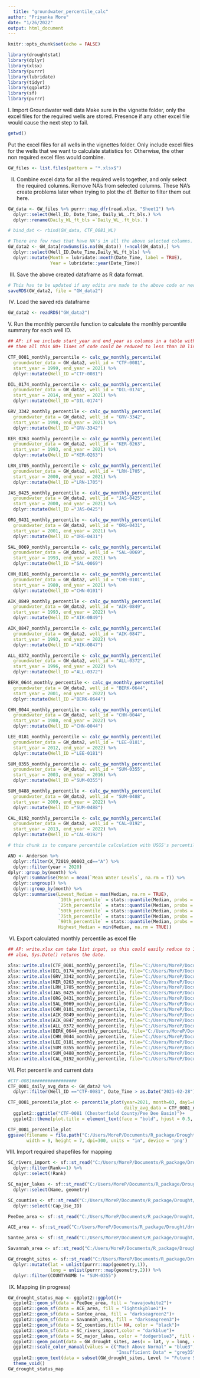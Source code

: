 ```yaml
---
  title: "groundwater_percentile_calc"
author: "Priyanka More"
date: "1/26/2022"
output: html_document
---
```

  
  ```r
knitr::opts_chunk$set(echo = FALSE)
```


```r
library(droughtstat)
library(dplyr)
library(xlsx)
library(purrr)
library(lubridate)
library(tidyr)
library(ggplot2)
library(sf)
library(purrr)
```


I. Import Groundwater well data
Make sure in the vignette folder, only the excel files for the required wells are stored. Presence if any other excel file would cause the next step to fail.

```r
getwd()

```

Put the excel files for all wells in the vignettes folder. Only include excel files for the wells that we want to calculate statistics for. Otherwise, the other non required excel files would combine.

```r
GW_files <- list.files(pattern = "*.xlsx$")
```

II. Combine excel data for all the required wells together, and only select the required columns.
Remove NA's from selected columns. These NA's create problems later when trying to plot the df. 
Better to filter them out here.

```r
GW_data <- GW_files %>% purrr::map_dfr(read.xlsx, "Sheet1") %>%
  dplyr::select(Well_ID, Date_Time, Daily_WL_.ft_bls.) %>%
  dplyr::rename(Daily_WL_ft_bls =`Daily_WL_.ft_bls.`)

# bind_dat <- rbind(GW_data, CTF_0081_WL)

# There are few rows that have NA's in all the above selected columns. Delete these rows.
GW_data2 <- GW_data[rowSums(is.na(GW_data)) !=ncol(GW_data),] %>%
  dplyr::select(Well_ID,Date_Time,Daily_WL_ft_bls) %>%
  dplyr::mutate(Month = lubridate::month(Date_Time, label = TRUE),
                Year = lubridate::year(Date_Time))
```

III. Save the above created dataframe as R data format.

```r
# This has to be updated if any edits are made to the above code or new wells are added in
saveRDS(GW_data2, file = "GW_data2")

```

IV. Load the saved rds dataframe

```r
GW_data2 <- readRDS("GW_data2")
```

V. Run the monthly percentile function to calculate the monthly percentile summary for each well ID.

```r
## AP: if we include start_year and end_year as columns in a table with well_id,
## then all this 80+ lines of code could be reduced to less than 10 lines.

CTF_0081_monthly_percentile <- calc_gw_monthly_percentile(
  groundwater_data = GW_data2, well_id = "CTF-0081", 
  start_year = 1999, end_year = 2021) %>%
  dplyr::mutate(Well_ID ="CTF-0081")

DIL_0174_monthly_percentile <- calc_gw_monthly_percentile(
  groundwater_data = GW_data2, well_id = "DIL-0174", 
  start_year = 2014, end_year = 2021) %>%
  dplyr::mutate(Well_ID ="DIL-0174")

GRV_3342_monthly_percentile <- calc_gw_monthly_percentile(
  groundwater_data = GW_data2, well_id = "GRV-3342", 
  start_year = 1998, end_year = 2021) %>%
  dplyr::mutate(Well_ID ="GRV-3342")

KER_0263_monthly_percentile <- calc_gw_monthly_percentile(
  groundwater_data = GW_data2, well_id = "KER-0263", 
  start_year = 1993, end_year = 2021) %>%
  dplyr::mutate(Well_ID ="KER-0263")

LRN_1705_monthly_percentile <- calc_gw_monthly_percentile(
  groundwater_data = GW_data2, well_id = "LRN-1705", 
  start_year = 2000, end_year = 2021) %>%
  dplyr::mutate(Well_ID ="LRN-1705")

JAS_0425_monthly_percentile <- calc_gw_monthly_percentile(
  groundwater_data = GW_data2, well_id = "JAS-0425", 
  start_year = 2000, end_year = 2021) %>%
  dplyr::mutate(Well_ID ="JAS-0425")

ORG_0431_monthly_percentile <- calc_gw_monthly_percentile(
  groundwater_data = GW_data2, well_id = "ORG-0431", 
  start_year = 2001, end_year = 2021) %>%
  dplyr::mutate(Well_ID ="ORG-0431")

SAL_0069_monthly_percentile <- calc_gw_monthly_percentile(
  groundwater_data = GW_data2, well_id = "SAL-0069", 
  start_year = 1993, end_year = 2021) %>%
  dplyr::mutate(Well_ID ="SAL-0069")

CHN_0101_monthly_percentile <- calc_gw_monthly_percentile(
  groundwater_data = GW_data2, well_id = "CHN-0101", 
  start_year = 1980, end_year = 2021) %>%
  dplyr::mutate(Well_ID ="CHN-0101")

AIK_0849_monthly_percentile <- calc_gw_monthly_percentile(
  groundwater_data = GW_data2, well_id = "AIK-0849", 
  start_year = 1993, end_year = 2022) %>%
  dplyr::mutate(Well_ID ="AIK-0849")

AIK_0847_monthly_percentile <- calc_gw_monthly_percentile(
  groundwater_data = GW_data2, well_id = "AIK-0847", 
  start_year = 1993, end_year = 2022) %>%
  dplyr::mutate(Well_ID ="AIK-0847")

ALL_0372_monthly_percentile <- calc_gw_monthly_percentile(
  groundwater_data = GW_data2, well_id = "ALL-0372", 
  start_year = 1996, end_year = 2022) %>%
  dplyr::mutate(Well_ID ="ALL-0372")

BERK_0644_monthly_percentile <- calc_gw_monthly_percentile(
  groundwater_data = GW_data2, well_id = "BERK-0644", 
  start_year = 2001, end_year = 2022) %>%
  dplyr::mutate(Well_ID ="BERK-0644")

CHN_0044_monthly_percentile <- calc_gw_monthly_percentile(
  groundwater_data = GW_data2, well_id = "CHN-0044", 
  start_year = 1980, end_year = 2022) %>%
  dplyr::mutate(Well_ID ="CHN-0044")

LEE_0181_monthly_percentile <- calc_gw_monthly_percentile(
  groundwater_data = GW_data2, well_id = "LEE-0181", 
  start_year = 2012, end_year = 2022) %>%
  dplyr::mutate(Well_ID ="LEE-0181")

SUM_0355_monthly_percentile <- calc_gw_monthly_percentile(
  groundwater_data = GW_data2, well_id = "SUM-0355", 
  start_year = 2003, end_year = 2016) %>%
  dplyr::mutate(Well_ID ="SUM-0355")

SUM_0488_monthly_percentile <- calc_gw_monthly_percentile(
  groundwater_data = GW_data2, well_id = "SUM-0488", 
  start_year = 2009, end_year = 2022) %>%
  dplyr::mutate(Well_ID ="SUM-0488")

CAL_0192_monthly_percentile <- calc_gw_monthly_percentile(
  groundwater_data = GW_data2, well_id = "CAL-0192", 
  start_year = 2013, end_year = 2022) %>%
  dplyr::mutate(Well_ID ="CAL-0192")
```

```r
# this chunk is to compare percentile calculation with USGS's percentile method. Should be deleted after confirming the methodology (AP:Don't delete your tests.)

AND <- Anderson %>%
  dplyr::filter(X_72019_00003_cd=="A") %>%
  dplyr::filter(year < 2020)
dplyr::group_by(month) %>%
  dplyr::summarise(Mean = mean(`Mean Water Levels`, na.rm = T)) %>%
  dplyr::ungroup() %>%
  dplyr::group_by(month) %>%
  dplyr::summarise(Lowest_Median = max(Median, na.rm = TRUE),
                   `10th_percentile` = stats::quantile(Median, probs = .9, na.rm = TRUE),
                   `25th_percentile` = stats::quantile(Median, probs = .75, na.rm = TRUE),
                   `50th_percentile` = stats::quantile(Median, probs = .5, na.rm = TRUE),
                   `75th_percentile` = stats::quantile(Median, probs = .25, na.rm = TRUE),
                   `90th_percentile` = stats::quantile(Median, probs = .1, na.rm = TRUE),
                   Highest_Median = min(Median, na.rm = TRUE))
```

VI. Export calculated monthly percentile as excel file

```r
## AP: write.xlsx can take list input, so this could easily reduce to 1-2 lines of code.
## also, Sys.Date() returns the date.

xlsx::write.xlsx(CTF_0081_monthly_percentile, file="C:/Users/MoreP/Documents/R_package/Drought/updated_percentile_06_2022.xlsx", sheetName = "CTF-0081", row.names = TRUE)
xlsx::write.xlsx(DIL_0174_monthly_percentile, file="C:/Users/MoreP/Documents/R_package/Drought/updated_percentile_06_2022.xlsx", sheetName = "DIL-0174", row.names = TRUE, append = TRUE)
xlsx::write.xlsx(GRV_3342_monthly_percentile, file="C:/Users/MoreP/Documents/R_package/Drought/updated_percentile_06_2022.xlsx", sheetName = "GRV-3342", row.names = TRUE, append = TRUE)
xlsx::write.xlsx(KER_0263_monthly_percentile, file="C:/Users/MoreP/Documents/R_package/Drought/updated_percentile_06_2022.xlsx", sheetName = "KER-0263", row.names = TRUE, append = TRUE)
xlsx::write.xlsx(LRN_1705_monthly_percentile, file="C:/Users/MoreP/Documents/R_package/Drought/updated_percentile_06_2022.xlsx", sheetName = "LRN-1705", row.names = TRUE, append = TRUE)
xlsx::write.xlsx(JAS_0425_monthly_percentile, file="C:/Users/MoreP/Documents/R_package/Drought/updated_percentile_06_2022.xlsx", sheetName = "JAS-0425", row.names = TRUE, append = TRUE)
xlsx::write.xlsx(ORG_0431_monthly_percentile, file="C:/Users/MoreP/Documents/R_package/Drought/updated_percentile_06_2022.xlsx", sheetName = "ORG-0431", row.names = TRUE, append = TRUE)
xlsx::write.xlsx(SAL_0069_monthly_percentile, file="C:/Users/MoreP/Documents/R_package/Drought/updated_percentile_06_2022.xlsx", sheetName = "SAL-0069", row.names = TRUE, append = TRUE)
xlsx::write.xlsx(CHN_0101_monthly_percentile, file="C:/Users/MoreP/Documents/R_package/Drought/updated_percentile_06_2022.xlsx", sheetName = "CHN-0101", row.names = TRUE, append = TRUE)
xlsx::write.xlsx(AIK_0849_monthly_percentile, file="C:/Users/MoreP/Documents/R_package/Drought/updated_percentile_06_2022.xlsx", sheetName = "AIK-0849", row.names = TRUE, append = TRUE)
xlsx::write.xlsx(AIK_0847_monthly_percentile, file="C:/Users/MoreP/Documents/R_package/Drought/updated_percentile_06_2022.xlsx", sheetName = "AIK-0847", row.names = TRUE, append = TRUE)
xlsx::write.xlsx(ALL_0372_monthly_percentile, file="C:/Users/MoreP/Documents/R_package/Drought/updated_percentile_06_2022.xlsx", sheetName = "ALL-0372", row.names = TRUE, append = TRUE)
xlsx::write.xlsx(BERK_0644_monthly_percentile, file="C:/Users/MoreP/Documents/R_package/Drought/updated_percentile_06_2022.xlsx", sheetName = "BERK-0644", row.names = TRUE, append = TRUE)
xlsx::write.xlsx(CHN_0044_monthly_percentile, file="C:/Users/MoreP/Documents/R_package/Drought/updated_percentile_06_2022.xlsx", sheetName = "CHN-0044", row.names = TRUE, append = TRUE)
xlsx::write.xlsx(LEE_0181_monthly_percentile, file="C:/Users/MoreP/Documents/R_package/Drought/updated_percentile_06_2022.xlsx", sheetName = "LEE-0181", row.names = TRUE, append = TRUE)
xlsx::write.xlsx(SUM_0355_monthly_percentile, file="C:/Users/MoreP/Documents/R_package/Drought/updated_percentile_06_2022.xlsx", sheetName = "SUM-0355", row.names = TRUE, append = TRUE)
xlsx::write.xlsx(SUM_0488_monthly_percentile, file="C:/Users/MoreP/Documents/R_package/Drought/updated_percentile_06_2022.xlsx", sheetName = "SUM-0488", row.names = TRUE, append = TRUE)
xlsx::write.xlsx(CAL_0192_monthly_percentile, file="C:/Users/MoreP/Documents/R_package/Drought/updated_percentile_06_2022.xlsx", sheetName = "CAL-0192", row.names = TRUE, append = TRUE)
```

VII. Plot percentile and current data

```r
#CTF-0081#################
CTF_0081_daily_avg_data <- GW_data2 %>%
  dplyr::filter(Well_ID =="CTF-0081", Date_Time > as.Date("2021-02-28"), Date_Time < as.Date("2022-01-01"))

CTF_0081_percentile_plot <- percentile_plot(year=2021, month=03, day1=01, day15= 15, percentile_data = CTF_0081_monthly_percentile,
                                            daily_avg_data = CTF_0081_daily_avg_data)+
  ggplot2::ggtitle("CTF-0081 (Chesterfield County/Pee Dee Basin)")+
  ggplot2::theme(plot.title = element_text(face = "bold", hjust = 0.5, size = 20))

CTF_0081_percentile_plot
ggsave(filename = file.path("C:/Users/MoreP/Documents/R_package/Drought/droughtstat/plots", "CTF-0081.png"),
       width = 9, height = 7, dpi=300, units = "in", device = 'png')
```

VIII. Import required shapefiles for mapping

```r
SC_rivers_import <- sf::st_read("C:/Users/MoreP/Documents/R_package/Drought/droughtstat/GIS/SC_RiversTA_2.shp") %>%
  dplyr::filter(Rank==1) %>%
  dplyr::select(!Rank)

SC_major_lakes <- sf::st_read("C:/Users/MoreP/Documents/R_package/Drought/droughtstat/GIS/MajorLakesRevised.shp") %>%
  dplyr::select(Name, geometry)

SC_counties <- sf::st_read("C:/Users/MoreP/Documents/R_package/Drought/droughtstat/GIS/SC_Counties_Updated.shp") %>%
  dplyr::select(!Cap_Use_ID)

PeeDee_area <- sf::st_read("C:/Users/MoreP/Documents/R_package/Drought/droughtstat/GIS/PeeDee_DroughtBasin_Dissolve.shp")

ACE_area <- sf::st_read("C:/Users/MoreP/Documents/R_package/Drought/droughtstat/GIS/ACE_DroughtBasin_Dissolve.shp")

Santee_area <- sf::st_read("C:/Users/MoreP/Documents/R_package/Drought/droughtstat/GIS/Santee_DroughtBasin_Dissolve.shp")

Savannah_area <- sf::st_read("C:/Users/MoreP/Documents/R_package/Drought/droughtstat/GIS/Savannah_DroughtBasin_Dissol.shp")

GW_drought_sites <- sf::st_read("C:/Users/MoreP/Documents/R_package/Drought/droughtstat/GIS/GW_DroughtStatus_MapSites.shp") %>%
  dplyr::mutate(lat = unlist(purrr::map(geometry,1)),
                long = unlist(purrr::map(geometry,2))) %>%
  dplyr::filter(COUNTYNUMB != "SUM-0355")

```


IX. Mapping (in progress)

```r

GW_drought_status_map <- ggplot2::ggplot()+
  ggplot2::geom_sf(data = PeeDee_area, fill = "navajowhite2")+
  ggplot2::geom_sf(data = ACE_area, fill = "lightskyblue1")+
  ggplot2::geom_sf(data = Santee_area, fill = "darkseagreen2")+
  ggplot2::geom_sf(data = Savannah_area, fill = "darkseagreen3")+
  ggplot2::geom_sf(data = SC_counties,fill= NA, color = "black")+
  ggplot2::geom_sf(data = SC_rivers_import,color = "darkblue")+
  ggplot2::geom_sf(data = SC_major_lakes, color = "dodgerblue3", fill ="dodgerblue3")+
  ggplot2::geom_point(data = GW_drought_sites, aes(x = lat, y = long, color =Level),shape=15, size = 3)+
  ggplot2::scale_color_manual(values = c("Much Above Normal" = "blue3", "Above Normal" = "cyan1", "Future Site" = "gray85", "High" ="black",
                                         "Insufficient Data" = "grey35", "Normal" = "green", "Much Below Normal" = "red4", "Below Normal" = "orange"), name = "Level")+
  ggplot2::geom_text(data = subset(GW_drought_sites, Level != "Future Site"),aes(x = lat, y = long,label = COUNTYNUMB, hjust=0, vjust=-0.5))+
  theme_void()
GW_drought_status_map


```




